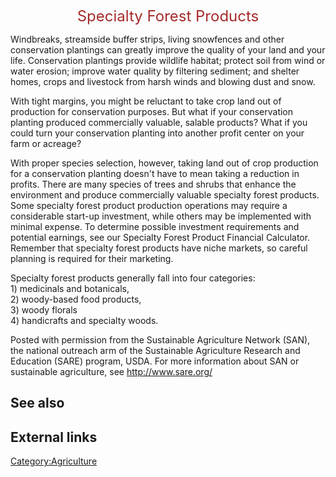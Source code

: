 <center><font size=5 color=brown>Specialty Forest Products</font></center>

Windbreaks, streamside buffer strips, living snowfences and other conservation plantings can greatly improve the quality of your land and your life. Conservation plantings provide wildlife habitat; protect soil from wind or water erosion; improve water quality by filtering sediment; and shelter homes, crops and livestock from harsh winds and blowing dust and snow.

With tight margins, you might be reluctant to take crop land out of production for conservation purposes. But what if your conservation planting produced commercially valuable, salable products? What if you could turn your conservation planting into another profit center on your farm or acreage?

With proper species selection, however, taking land out of crop production for a conservation planting doesn't have to mean taking a reduction in profits. There are many species of trees and shrubs that enhance the environment and produce commercially valuable specialty forest products. Some specialty forest product production operations may require a considerable start-up investment, while others may be implemented with minimal expense. To determine possible investment requirements and potential earnings, see our Specialty Forest Product Financial Calculator. Remember that specialty forest products have niche markets, so careful planning is required for their marketing.

Specialty forest products generally fall into four categories:<br>
1) medicinals and botanicals,<br>
2) woody-based food products,<br>
3) woody florals<br>
4) handicrafts and specialty woods. 

Posted with permission from the Sustainable Agriculture Network (SAN), the national outreach arm of the Sustainable Agriculture Research and Education (SARE) program, USDA. For more information about SAN or sustainable agriculture, see http://www.sare.org/

== See also ==

== External links ==

[[Category:Agriculture]]
